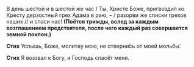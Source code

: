 В день шестой и в шестой же час / Ты, Христе Боже, пригвозди́л ко Кресту дерзостный грех Адама в раю, – / разорви же списки грехов наших // и спаси нас! **(Поётся трижды, вслед за каждым возглашением предстоятеля, после чего каждый раз совершается земной поклон.)**

**Стих** Услышь, Боже, молитву мою, не отверни́сь от моей мольбы́.

**Стих** Я воззвал к Богу, и Господь спасёт меня.

